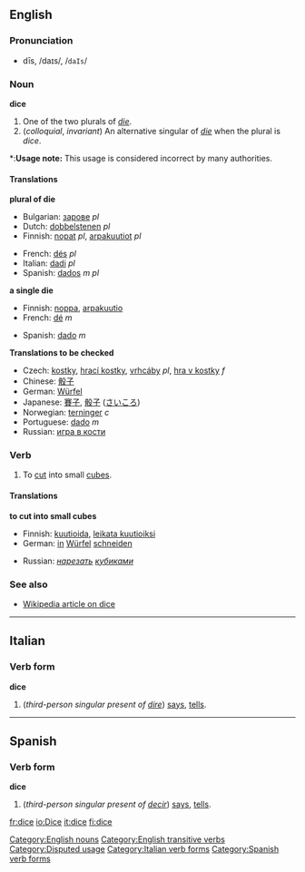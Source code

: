 ==English==

===Pronunciation===
*dīs, /daɪs/, /<tt>daIs</tt>/

===Noun===
'''dice'''

#One of the two plurals of ''[[die#Noun|die]]''.
#(''colloquial'', ''invariant'') An alternative singular of ''[[die]]'' when the plural is ''dice''.
*:'''Usage note:''' This usage is considered incorrect by many authorities.

====Translations====
'''plural of die'''
{{top}}
*Bulgarian: [[зарове]] ''pl''
*Dutch: [[dobbelstenen]] ''pl''
*Finnish: [[nopat]] ''pl'', [[arpakuutiot]] ''pl''
{{mid}}
*French: [[dés]] ''pl''
*Italian: [[dadi]] ''pl''
*Spanish: [[dados]] ''m pl''
{{bottom}}

'''a single die'''
{{top}}
*Finnish: [[noppa]], [[arpakuutio]]
*French: [[dé]] ''m''
{{mid}}
*Spanish: [[dado]] ''m''
{{bottom}}

'''Translations to be checked'''
{{checktrans}}
*Czech: [[kostky]], [[hrací kostky]], [[vrhcáby]] ''pl'', [[hra v kostky]] ''f''
*Chinese: [[骰子]]
*German: [[Würfel]]
*Japanese: [[賽子]], [[骰子]] ([[さいころ]])
*Norwegian: [[terninger]] ''c''
*Portuguese: [[dado]] ''m''
*Russian: [[игра в кости]]

===Verb===
{{en-verb|dice|dices|diced|dicing}}

# To [[cut]] into small [[cube]]s.

====Translations====
'''to cut into small cubes'''
{{top}}
*Finnish: [[kuutioida]], [[leikata kuutioiksi]]
*German: [[in]] [[Würfel]] [[schneiden]]
{{mid}}
*Russian: ''[[нарезать]] [[кубик|кубиками]]''
{{bottom}}

===See also===
*[[w:dice|Wikipedia article on dice]]

[[Category:English nouns]]
[[Category:English transitive verbs]]
[[Category:Disputed usage]]
----

==Italian==
===Verb form===
'''dice'''

# (''third-person singular present of [[dire]]'') [[says]], [[tells]].
[[Category:Italian verb forms]]
----

==Spanish==
===Verb form===
'''dice'''

# (''third-person singular present of [[decir]]'') [[says]], [[tells]].

[[Category:Spanish verb forms]]

[[fr:dice]]
[[io:Dice]]
[[it:dice]]
[[fi:dice]]